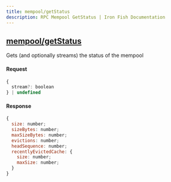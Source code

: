 ```yaml
---
title: mempool/getStatus
description: RPC Mempool GetStatus | Iron Fish Documentation
---
```


## [mempool/getStatus](https://github.com/iron-fish/ironfish/blob/master/ironfish/src/rpc/routes/mempool/getStatus.ts)

Gets (and optionally streams) the status of the mempool

#### Request

```js
{
  stream?: boolean
} | undefined
```

#### Response

```js
{
  size: number;
  sizeBytes: number;
  maxSizeBytes: number;
  evictions: number;
  headSequence: number;
  recentlyEvictedCache: {
    size: number;
    maxSize: number;
  }
}
```
